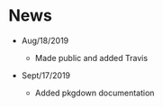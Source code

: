 
# News

- Aug/18/2019

    - Made public and added Travis

- Sept/17/2019

    - Added pkgdown documentation

